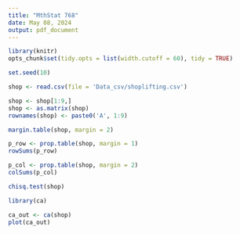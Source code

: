 ```yaml
---
title: "MthStat 768"
date: May 08, 2024
output: pdf_document
---
```


```r
library(knitr)
opts_chunk$set(tidy.opts = list(width.cutoff = 60), tidy = TRUE)
```

```r
set.seed(10)
```

```r
shop <- read.csv(file = 'Data_csv/shoplifting.csv')
```
```r
shop <- shop[1:9,]
shop <- as.matrix(shop)
rownames(shop) <- paste0('A', 1:9)
```
```r
margin.table(shop, margin = 2)
```
```r
p_row <- prop.table(shop, margin = 1)
rowSums(p_row)
```
```r
p_col <- prop.table(shop, margin = 2)
colSums(p_col)
```
```r
chisq.test(shop)
```
```r
library(ca)
```
```r
ca_out <- ca(shop)
plot(ca_out)
```
